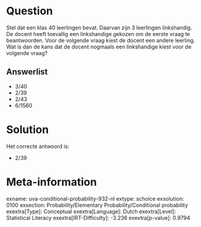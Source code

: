 Question
========

Stel dat een klas 40 leerlingen bevat. Daarvan zijn 3 leerlingen
linkshandig. De docent heeft toevallig een linkshandige gekozen om de
eerste vraag te beantwoorden. Voor de volgende vraag kiest de docent een
andere leerling. Wat is dan de kans dat de docent nogmaals een
linkshandige kiest voor de volgende vraag?

Answerlist
----------

* 3/40
* 2/39
* 2/43
* 6/1560

Solution
========

Het correcte antwoord is: 

* 2/39

Meta-information
================
exname: uva-conditional-probability-932-nl
extype: schoice
exsolution: 0100
exsection: Probability/Elementary Probability/Conditional probability
exextra[Type]: Conceptual
exextra[Language]: Dutch
exextra[Level]: Statistical Literacy
exextra[IRT-Difficulty]: -3.236
exextra[p-value]: 0.9794
